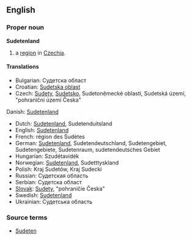 ==English==
{{wikipediapar|Sudetes}}
===Proper noun===
'''Sudetenland'''

# a [[region]] in [[Czechia]]. 

====Translations====
{{top}}
*Bulgarian: Судетска област 
*Croatian: [[Sudetska oblast]]
*Czech: [[Sudety]], [[Sudetsko]], Sudetoněmecké oblasti, Sudetská území, "pohraniční území Česka" 
Danish: [[Sudetenland]] 
*Dutch: [[Sudetenland]], Sudetenduitsland 
*English: [[Sudetenland]]
*French: région des Sudètes 
*German: [[Sudetenland]], Sudetendeutschland, Sudetengebiet, Sudetengebiete, Sudetenraum, sudetendeutsches Gebiet
*Hungarian: Szudétavidék
*Norwegian: [[Sudetenland]], Sudetttyskland 
*Polish:  Kraj Sudetów, Kraj Sudecki
*Russian: Судетская область 
*Serbian: Судетска област 
*[[Slovak]]: [[Sudety]], "pohraničie Česka"
*Swedish: [[Sudetenland]] 
*Ukrainian: Судетська область
{{bottom}}

===Source terms===
*[[Sudeten]]